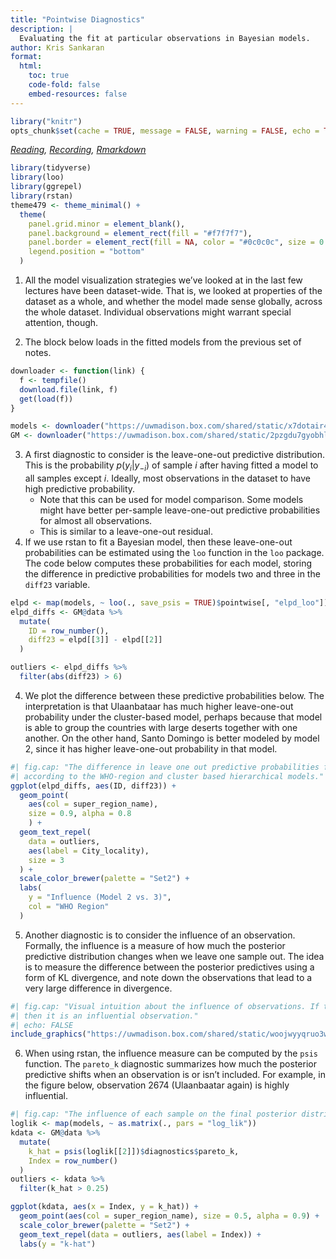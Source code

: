 ```yaml
---
title: "Pointwise Diagnostics"
description: | 
  Evaluating the fit at particular observations in Bayesian models.
author: Kris Sankaran
format:
  html:
    toc: true
    code-fold: false
    embed-resources: false
---
```



```r
library("knitr")
opts_chunk$set(cache = TRUE, message = FALSE, warning = FALSE, echo = TRUE)
```

_[Reading](https://arxiv.org/abs/1709.01449), [Recording](https://mediaspace.wisc.edu/media/Week%2012%20%5B5%5D%20Pointwise%20Diagnostics/1_hpoqug2d), [Rmarkdown](https://github.com/krisrs1128/stat436_s24/blob/main/notes/2024-12-27-week12-5.Rmd)_

```r
library(tidyverse)
library(loo)
library(ggrepel)
library(rstan)
theme479 <- theme_minimal() + 
  theme(
    panel.grid.minor = element_blank(),
    panel.background = element_rect(fill = "#f7f7f7"),
    panel.border = element_rect(fill = NA, color = "#0c0c0c", size = 0.6),
    legend.position = "bottom"
  )
```

1. All the model visualization strategies we’ve looked at in the last few
lectures have been dataset-wide. That is, we looked at properties of the
dataset as a whole, and whether the model made sense globally, across the whole
dataset. Individual observations might warrant special attention, though.

2. The block below loads in the fitted models from the previous set of notes.
		
```r
downloader <- function(link) {
  f <- tempfile()
  download.file(link, f)
  get(load(f))
}

models <- downloader("https://uwmadison.box.com/shared/static/x7dotair443mhx34yzie3m3lrsvhk19a.rda")
GM <- downloader("https://uwmadison.box.com/shared/static/2pzgdu7gyobhl5tezo63tns7by1aiy6d.rda")
```

3. A first diagnostic to consider is the leave-one-out predictive distribution.
This is the probability $p\left(y_{i} \vert y_{-i}\right)$ of sample $i$ after
having fitted a model to all samples except $i$. Ideally, most observations in
the dataset to have high predictive probability.
    * Note that this can be used for model comparison. Some models might have
    better per-sample leave-one-out predictive probabilities for almost all
    observations.
	* This is similar to a leave-one-out residual.
		
4. If we use rstan to fit a Bayesian model, then these leave-one-out
probabilities can be estimated using the `loo` function in the `loo` package.
The code below computes these probabilities for each model, storing the
difference in predictive probabilities for models two and three in the `diff23`
variable.

```r
elpd <- map(models, ~ loo(., save_psis = TRUE)$pointwise[, "elpd_loo"])
elpd_diffs <- GM@data %>%
  mutate(
    ID = row_number(),
    diff23 = elpd[[3]] - elpd[[2]]
  )

outliers <- elpd_diffs %>%
  filter(abs(diff23) > 6)
```

4. We plot the difference between these predictive probabilities below. The
interpretation is that Ulaanbataar has much higher leave-one-out probability
under the cluster-based model, perhaps because that model is able to group the
countries with large deserts together with one another. On the other hand, Santo
Domingo is better modeled by model 2, since it has higher leave-one-out
probability in that model.

```r
#| fig.cap: "The difference in leave one out predictive probabilities for each sample
#| according to the WHO-region and cluster based hierarchical models."
ggplot(elpd_diffs, aes(ID, diff23)) +
  geom_point(
    aes(col = super_region_name),
    size = 0.9, alpha = 0.8
    ) +
  geom_text_repel(
    data = outliers,
    aes(label = City_locality),
    size = 3 
  ) +
  scale_color_brewer(palette = "Set2") +
  labs(
    y = "Influence (Model 2 vs. 3)",
    col = "WHO Region"
  )
```

5. Another diagnostic is to consider the influence of an observation. Formally,
the influence is a measure of how much the posterior predictive distribution
changes when we leave one sample out. The idea is to measure the difference
between the posterior predictives using a form of KL divergence, and note down
the observations that lead to a very large difference in divergence.

```r
#| fig.cap: "Visual intuition about the influence of observations. If the posterior predictive distributions shift substantially when an observation is included or removed
#| then it is an influential observation."
#| echo: FALSE
include_graphics("https://uwmadison.box.com/shared/static/woojwyyqruo3wrkrhe5y28bz53rwjwng.png")
```

6. When using rstan, the influence measure can be computed by the `psis`
function. The `pareto_k` diagnostic summarizes how much the posterior predictive
shifts when an observation is or isn't included. For example, in the figure
below, observation 2674 (Ulaanbaatar again) is highly influential.

```r
#| fig.cap: "The influence of each sample on the final posterior distribution."
loglik <- map(models, ~ as.matrix(., pars = "log_lik"))
kdata <- GM@data %>%
  mutate(
    k_hat = psis(loglik[[2]])$diagnostics$pareto_k,
    Index = row_number()
  )
outliers <- kdata %>%
  filter(k_hat > 0.25)

ggplot(kdata, aes(x = Index, y = k_hat)) + 
  geom_point(aes(col = super_region_name), size = 0.5, alpha = 0.9) + 
  scale_color_brewer(palette = "Set2") +
  geom_text_repel(data = outliers, aes(label = Index)) +
  labs(y = "k-hat")
```

